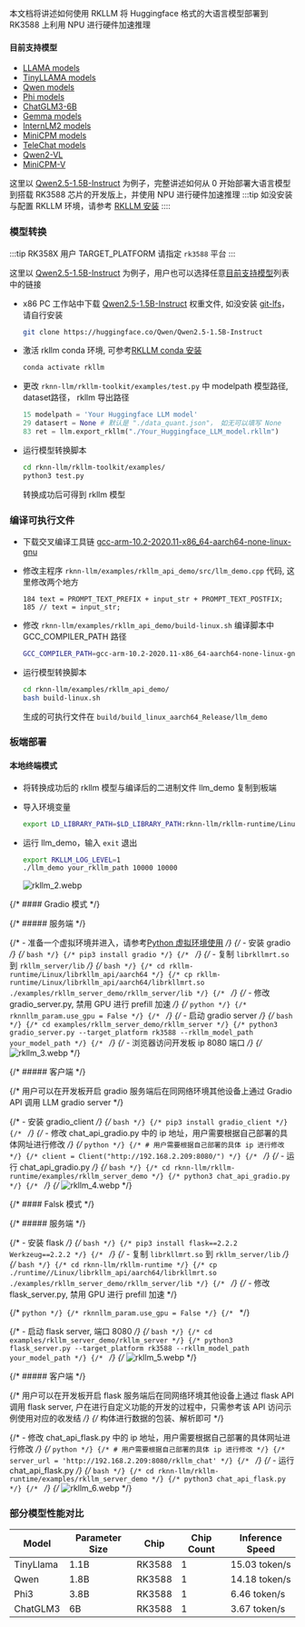 本文档将讲述如何使用 RKLLM 将 Huggingface 格式的大语言模型部署到 RK3588 上利用 NPU 进行硬件加速推理

#### 目前支持模型

- [LLAMA models](https://huggingface.co/meta-llama)
- [TinyLLAMA models](https://huggingface.co/TinyLlama)
- [Qwen models](https://huggingface.co/models?search=Qwen/Qwen)
- [Phi models](https://huggingface.co/models?search=microsoft/phi)
- [ChatGLM3-6B](https://huggingface.co/THUDM/chatglm3-6b/tree/103caa40027ebfd8450289ca2f278eac4ff26405)
- [Gemma models](https://huggingface.co/collections/google/gemma-2-release-667d6600fd5220e7b967f315)
- [InternLM2 models](https://huggingface.co/collections/internlm/internlm2-65b0ce04970888799707893c)
- [MiniCPM models](https://huggingface.co/collections/openbmb/minicpm-65d48bf958302b9fd25b698f)
- [TeleChat models](https://huggingface.co/Tele-AI)
- [Qwen2-VL](https://huggingface.co/Qwen/Qwen2-VL-2B-Instruct)
- [MiniCPM-V](https://huggingface.co/openbmb/MiniCPM-V-2_6)

这里以 [Qwen2.5-1.5B-Instruct](https://huggingface.co/Qwen/Qwen2.5-1.5B-Instruct) 为例子，完整讲述如何从 0 开始部署大语言模型到搭载 RK3588 芯片的开发版上，并使用 NPU 进行硬件加速推理
:::tip
如没安装与配置 RKLLM 环境，请参考 [RKLLM 安装](rkllm_install)
::::

### 模型转换

:::tip
RK358X 用户 TARGET_PLATFORM 请指定 `rk3588` 平台
:::

这里以 [Qwen2.5-1.5B-Instruct](https://huggingface.co/Qwen/Qwen2.5-1.5B-Instruct) 为例子，用户也可以选择任意[目前支持模型](#目前支持模型)列表中的链接

- x86 PC 工作站中下载 [Qwen2.5-1.5B-Instruct](https://huggingface.co/Qwen/Qwen2.5-1.5B-Instruct) 权重文件, 如没安装 [git-lfs](https://git-lfs.com/)，请自行安装

  <NewCodeBlock tip="X86 Linux PC" type="PC">

  ```bash
  git clone https://huggingface.co/Qwen/Qwen2.5-1.5B-Instruct
  ```

  </NewCodeBlock>

- 激活 rkllm conda 环境, 可参考[RKLLM conda 安装](rkllm_install#x86-pc-工作站)

  <NewCodeBlock tip="X86 Linux PC" type="PC">

  ```bash
  conda activate rkllm
  ```

  </NewCodeBlock>

- 更改 `rknn-llm/rkllm-toolkit/examples/test.py` 中 modelpath 模型路径, dataset路径， rkllm 导出路径

  <NewCodeBlock tip="Python Code" type="PC">

  ```python
  15 modelpath = 'Your Huggingface LLM model'
  29 datasert = None # 默认是 "./data_quant.json"， 如无可以填写 None
  83 ret = llm.export_rkllm("./Your_Huggingface_LLM_model.rkllm")
  ```

  </NewCodeBlock>

- 运行模型转换脚本

  <NewCodeBlock tip="X86 Linux PC" type="PC">

  ```bash
  cd rknn-llm/rkllm-toolkit/examples/
  python3 test.py
  ```

  </NewCodeBlock>

  转换成功后可得到 rkllm 模型

### 编译可执行文件

- 下载交叉编译工具链 [gcc-arm-10.2-2020.11-x86_64-aarch64-none-linux-gnu](https://developer.arm.com/downloads/-/gnu-a/10-2-2020-11)
- 修改主程序 `rknn-llm/examples/rkllm_api_demo/src/llm_demo.cpp` 代码, 这里修改两个地方

  <NewCodeBlock tip="CPP Code" type="PC">

  ```vim
  184 text = PROMPT_TEXT_PREFIX + input_str + PROMPT_TEXT_POSTFIX;
  185 // text = input_str;
  ```

  </NewCodeBlock>

- 修改 `rknn-llm/examples/rkllm_api_demo/build-linux.sh` 编译脚本中 GCC_COMPILER_PATH 路径

  <NewCodeBlock tip="BASH" type="PC">

  ```bash
  GCC_COMPILER_PATH=gcc-arm-10.2-2020.11-x86_64-aarch64-none-linux-gnu/bin/aarch64-none-linux-gnu
  ```

  </NewCodeBlock>

- 运行模型转换脚本

  <NewCodeBlock tip="X86 Linux PC" type="PC">

  ```bash
  cd rknn-llm/examples/rkllm_api_demo/
  bash build-linux.sh
  ```

  </NewCodeBlock>

  生成的可执行文件在 `build/build_linux_aarch64_Release/llm_demo`

### 板端部署

#### 本地终端模式

- 将转换成功后的 rkllm 模型与编译后的二进制文件 llm_demo 复制到板端
- 导入环境变量

  <NewCodeBlock tip="Radxa OS" type="device">

  ```bash
  export LD_LIBRARY_PATH=$LD_LIBRARY_PATH:rknn-llm/rkllm-runtime/Linux/librkllm_api/aarch64
  ```

  </NewCodeBlock>

- 运行 llm_demo，输入 `exit` 退出

  <NewCodeBlock tip="Radxa OS" type="device">

  ```bash
  export RKLLM_LOG_LEVEL=1
  ./llm_demo your_rkllm_path 10000 10000
  ```

  </NewCodeBlock>

  ![rkllm_2.webp](/img/general-tutorial/rknn/rkllm_2.webp)

{/* #### Gradio 模式 */}

{/* ##### 服务端 */}

{/* - 准备一个虚拟环境并进入，请参考[Python 虚拟环境使用](venv_usage) */}
{/* - 安装 gradio */}
{/* ```bash */}
{/* pip3 install gradio */}
{/* ``` */}
{/* - 复制 `librkllmrt.so` 到 `rkllm_server/lib` */}
{/* ```bash */}
{/* cd rkllm-runtime/Linux/librkllm_api/aarch64 */}
{/* cp rkllm-runtime/Linux/librkllm_api/aarch64/librkllmrt.so  ./examples/rkllm_server_demo/rkllm_server/lib */}
{/* ``` */}
{/* - 修改 gradio_server.py, 禁用 GPU 进行 prefill 加速 */}
{/* ```python */}
{/* rknnllm_param.use_gpu = False */}
{/* ``` */}
{/* - 启动 gradio server */}
{/* ```bash */}
{/* cd examples/rkllm_server_demo/rkllm_server */}
{/* python3 gradio_server.py --target_platform rk3588 --rkllm_model_path your_model_path */}
{/* ``` */}
{/* - 浏览器访问开发板 ip 8080 端口 */}
{/* ![rkllm_3.webp](/img/general-tutorial/rknn/rkllm_3.webp) */}

{/* ##### 客户端 */}

{/* 用户可以在开发板开启 gradio 服务端后在同网络环境其他设备上通过 Gradio API 调用 LLM gradio server */}

{/* - 安装 gradio_client */}
{/* ```bash */}
{/* pip3 install gradio_client */}
{/* ``` */}
{/* - 修改 chat_api_gradio.py 中的 ip 地址，用户需要根据自己部署的具体网址进行修改 */}
{/* ```python */}
{/* # 用户需要根据自己部署的具体 ip 进行修改 */}
{/* client = Client("http://192.168.2.209:8080/") */}
{/* ``` */}
{/* - 运行 chat_api_gradio.py */}
{/* `bash */}
{/* cd rknn-llm/rkllm-runtime/examples/rkllm_server_demo */}
{/* python3 chat_api_gradio.py */}
{/* ` */}
{/* ![rkllm_4.webp](/img/general-tutorial/rknn/rkllm_4.webp) */}

{/* #### Falsk 模式 */}

{/* ##### 服务端 */}

{/* - 安装 flask */}
{/* ```bash */}
{/* pip3 install flask==2.2.2 Werkzeug==2.2.2 */}
{/* ``` */}
{/* - 复制 `librkllmrt.so` 到 `rkllm_server/lib` */}
{/* ```bash */}
{/* cd rknn-llm/rkllm-runtime */}
{/* cp ./runtime//Linux/librkllm_api/aarch64/librkllmrt.so  ./examples/rkllm_server_demo/rkllm_server/lib */}
{/* ``` */}
{/* - 修改 flask_server.py, 禁用 GPU 进行 prefill 加速 */}

{/* ```python */}
{/* rknnllm_param.use_gpu = False */}
{/* ``` */}

{/* - 启动 flask server, 端口 8080 */}
{/* `bash */}
{/* cd examples/rkllm_server_demo/rkllm_server */}
{/* python3 flask_server.py --target_platform rk3588 --rkllm_model_path your_model_path */}
{/* ` */}
{/* ![rkllm_5.webp](/img/general-tutorial/rknn/rkllm_5.webp) */}

{/* ##### 客户端 */}

{/* 用户可以在开发板开启 flask 服务端后在同网络环境其他设备上通过 flask API 调用 flask server, 户在进行自定义功能的开发的过程中，只需参考该 API 访问示例使用对应的收发结 */}
{/* 构体进行数据的包装、解析即可 */}

{/* - 修改 chat_api_flask.py 中的 ip 地址，用户需要根据自己部署的具体网址进行修改 */}
{/* ```python */}
{/* # 用户需要根据自己部署的具体 ip 进行修改 */}
{/* server_url = 'http://192.168.2.209:8080/rkllm_chat' */}
{/* ``` */}
{/* - 运行 chat_api_flask.py */}
{/* `bash */}
{/* cd rknn-llm/rkllm-runtime/examples/rkllm_server_demo */}
{/* python3 chat_api_flask.py */}
{/* ` */}
{/* ![rkllm_6.webp](/img/general-tutorial/rknn/rkllm_6.webp) */}

### 部分模型性能对比

| Model     | Parameter Size | Chip   | Chip Count | Inference Speed |
| --------- | -------------- | ------ | ---------- | --------------- |
| TinyLlama | 1.1B           | RK3588 | 1          | 15.03 token/s   |
| Qwen      | 1.8B           | RK3588 | 1          | 14.18 token/s   |
| Phi3      | 3.8B           | RK3588 | 1          | 6.46 token/s    |
| ChatGLM3  | 6B             | RK3588 | 1          | 3.67 token/s    |
